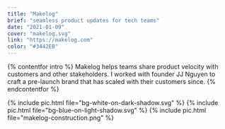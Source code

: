 ```yaml
---
title: "Makelog"
brief: "seamless product updates for tech teams"
date: "2021-01-09"
cover: "makelog.svg"
link: "https://makelog.com"
color: "#3442EB"
---
```


{% contentfor intro %}
Makelog helps teams share product velocity with customers and other stakeholders. I worked with founder JJ Nguyen to craft a pre-launch brand that has scaled with their customers since.
{% endcontentfor %}

{% include pic.html file="bg-white-on-dark-shadow.svg" %}
{% include pic.html file="bg-blue-on-light-shadow.svg" %}
{% include pic.html file="makelog-construction.png" %}
